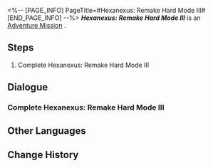 <%-- [PAGE_INFO]
PageTitle=#Hexanexus: Remake Hard Mode III#
[END_PAGE_INFO] --%>
{{Stub|Dialogue.}}
{{Mission Infobox
|id            = 8025221
|title         = 
|image         = <!--Mission Hexanexus Remake Hard Mode III.png-->
|type          = Adventure
|event_name    = 
|chapter       = 
|requirements  = 
|summary       = <!--official mission summary from Fate's Atlas-->
|characters    = Trailblazer
|startLocation = [[<!--starting world-->]] - [[<!--starting area-->]]
|world         = <!--starting world-->
|area          = <!--starting area-->
|prev          = 
|next          = 
|rewards       = 
}}
'''''Hexanexus: Remake Hard Mode III''''' is an [[Adventure Mission]]<!--in [world]-->.

==Steps==
# Complete Hexanexus: Remake Hard Mode III

<!--
==Gameplay Notes==

--><!--
==Trial Character==

-->
==Dialogue==
{{Stub Dialogue}}
===Complete Hexanexus: Remake Hard Mode III===
{{Mission Description|type=adventure|location=<!--to be added-->|Complete Hexanexus: Remake Hard Mode III}}
{{Dialogue Start}}
:{{tx}}
{{Dialogue End}}

==Other Languages==
{{Other Languages
|en   = Hexanexus: Remake Hard Mode III
|zhs  = 「枘凿六合•Remake」困难模式III
|zht  = 「枘鑿六合•Remake」困難模式III
|ja   = 「枘構立方・リメイク」難易度・困難III
|ko   = 「모순된 결합체•Remake」 어려움 모드 III
|es   = Hexanexus: Reedición: modo difícil&nbsp;III
|fr   = Mode difficile III de l'Hexanexus V2
|ru   = Гексанексус: Remake - Сложный режим III
|th   = Hexanexus: Remake โหมดยาก III
|vi   = "Khối Lục Giác - Remake" Chế Độ Khó III
|de   = Hexanexus: Remake – Schwerer Modus III
|id   = "Hexanexus: Remake" Mode Sulit III
|pt   = Hexanexus: Remake - Modo Difícil III
}}

==Change History==
{{Change History|2.5}}
